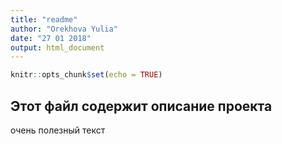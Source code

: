 ```yaml
---
title: "readme"
author: "Orekhova Yulia"
date: "27 01 2018"
output: html_document
---
```


```r
knitr::opts_chunk$set(echo = TRUE)
```

## Этот файл содержит описание проекта

очень полезный текст